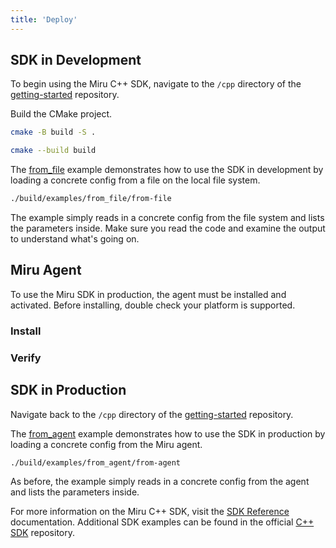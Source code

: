 ```yaml
---
title: 'Deploy'
---
```



## SDK in Development
To begin using the Miru C++ SDK, navigate to the `/cpp` directory of the [getting-started](https://github.com/miruml/getting-started) repository.

Build the CMake project.

```bash
cmake -B build -S .
```
```bash
cmake --build build
```

The [from_file](https://github.com/miruml/getting-started/tree/main/cpp/examples/from_file/main.cpp) example demonstrates how to use the SDK in development by loading a concrete config from a file on the local file system.

```bash
./build/examples/from_file/from-file
```

The example simply reads in a concrete config from the file system and lists the parameters inside. Make sure you read the code and examine the output to understand what's going on.


## Miru Agent

To use the Miru SDK in production, the agent must be installed and activated. Before installing, double check your platform is supported.

<AgentSupportedPlatforms />

### Install
<InstallAgent />

### Verify
<VerifyAgent />

## SDK in Production
Navigate back to the `/cpp` directory of the [getting-started](https://github.com/miruml/getting-started) repository.

The [from_agent](https://github.com/miruml/getting-started/tree/main/cpp/examples/from_agent/main.cpp) example demonstrates how to use the SDK in production by loading a concrete config from the Miru agent.

```bash
./build/examples/from_agent/from-agent
```

As before, the example simply reads in a concrete config from the agent and lists the parameters inside.

For more information on the Miru C++ SDK, visit the [SDK Reference](/docs/sdk-reference) documentation. Additional SDK examples can be found in the official [C++ SDK](https://github.com/miruml/cpp-sdk/tree/main/examples) repository.